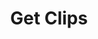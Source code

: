 ---
title: 'Get Clips'
openapi: 'GET /api/request/aiclip/get/{requestId}'
description: 'Description of your new file.'
---